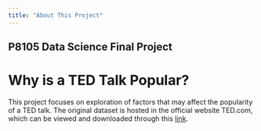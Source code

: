 ```yaml
---
title: "About This Project"
---
```


## P8105 Data Science Final Project

# Why is a TED Talk Popular?

This project focuses on exploration of factors that may affect the popularity of a TED talk. The original dataset is hosted in the official website TED.com, which can be viewed and downloaded through this [link](./data/TED.csv). 